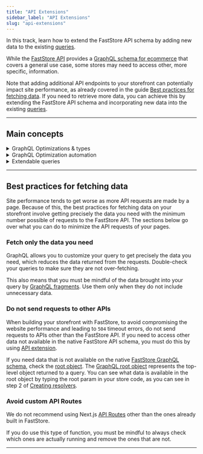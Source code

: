 ```yaml
---
title: "API Extensions"
sidebar_label: "API Extensions"
slug: "api-extensions"
---
```


In this track, learn how to extend the FastStore API schema by adding new data to the existing [queries](https://v1.faststore.dev/reference/api/queries).

While the [FastStore API](https://developers.vtex.com/docs/guides/faststore/docs-faststore-api) provides a [GraphQL schema for ecommerce](https://v1.faststore.dev/reference/api/queries) that covers a general use case, some stores may need to access other, more specific, information.

Note that adding additional API endpoints to your storefront can potentially impact site performance, as already covered in the guide
[Best practices for fetching data](https://developers.vtex.com/docs/guides/faststore/api-extensions-overview#best-practices-for-fetching-data).
If you need to retrieve more data, you can achieve this by extending the FastStore API schema and incorporating new data into the existing [queries](https://v1.faststore.dev/reference/api/queries).

---

## Main concepts

<details>
<summary>GraphQL Optimizations & types</summary>

GraphQL Optimizations are essential for optimizing your GraphQL server and TypeScript types. They provide benefits such as:

- Build-time generated mappings of declared queries
- Improved efficiency and security
- Enforcement of predefined operations

Without these optimizations, any modifications to the GraphQL schema, such as adding or removing fields from a query or altering a GraphQL type, won't be reflected in the store.

Additionally, GraphQL query optimizations update TypeScript types for the API to match schema changes seamlessly.

</details>

<details>
<summary>GraphQL Optimization automation</summary>

GraphQL optimizations are seamlessly executed, requiring no direct intervention from end developers.
They are automatically triggered every time you start a development server (`yarn dev`) or build the store (`yarn build`).
Resolver changes are automatically and instantly visible without the need for manual optimization generation.

</details>

<details>
<summary>Extendable queries</summary>

Extendable queries in FastStore's GraphQL API are predefined GraphQL queries that serve as a foundation for retrieving data from the API.
These queries allow you to add or modify fields within the query to tailor the data retrieval process to the store-specific needs.

</details>

---

## Best practices for fetching data

Site performance tends to get worse as more API requests are made by a page. Because of this, the best practices for fetching data on your storefront involve getting precisely the data you need with the minimum number possible of requests to the FastStore API. The sections below go over what you can do to minimize the API requests of your pages.

### Fetch only the data you need

GraphQL allows you to customize your query to get precisely the data you need, which reduces the data returned from the requests. Double-check your queries to make sure they are not over-fetching.

This also means that you must be mindful of the data brought into your query by [GraphQL fragments](https://graphql.org/learn/queries/#fragments). Use them only when they do not include unnecessary data.

### Do not send requests to other APIs

When building your storefront with FastStore, to avoid compromising the website performance and leading to `504` timeout errors, do not send requests to APIs other than the FastStore API.
If you need to access other data not available in the native FastStore API schema, you must do this by using [API extension](https://developers.vtex.com/docs/guides/faststore/api-extensions-overview).

If you need data that is not available on the native [FastStore GraphQL schema](https://v1.faststore.dev/reference/api/objects), check the [root object](https://v1.faststore.dev/reference/api/objects).
The [GraphQL root object](https://graphql.org/learn/execution/#root-fields-resolvers) represents the top-level object returned to a query. You can see what data is available in the root object by typing the root param in your store code,
as you can see in step 2 of [Creating resolvers](https://developers.vtex.com/docs/guides/faststore/api-extensions-extending-api-schema#step-3---creating-resolvers).

### Avoid custom API Routes

We do not recommend using Next.js [API Routes](https://nextjs.org/docs/api-routes/introduction) other than the ones already built in FastStore.

If you do use this type of function, you must be mindful to always check which ones are actually running and remove the ones that are not.

---

<Flex>

<WhatsNextCard
  title="Extending VTEX API schemas"
  description="Extend VTEX and third-party APIs to customize how data is managed and processed in your store."
  linkTo="/docs/guides/faststore/api-extensions-extending-api-schema"
  linkTitle="See more"
/>

<WhatsNextCard
  title="Extending queries using fragments"
  description="Extend GraphQL queries using fragments in FastStore API Extension to add custom fields to predefined queries."
  linkTo="/docs/guides/faststore/api-extensions-extending-queries-using-fragments"
  linkTitle="See more"
/>

<WhatsNextCard
  title="Consuming FastStore API extension with custom components"
  description="Consume FastStore API extension data with custom components."
  linkTo="/docs/guides/faststore/api-extensions-consuming-api-extensions"
  linkTitle="See more"
/>

<WhatsNextCard
  title="Troubleshooting"
  description="Check for common errors that can happen while using API extensions."
  linkTo="/docs/guides/faststore/api-extensions-troubleshooting"
  linkTitle="See more"
/>

</Flex>
